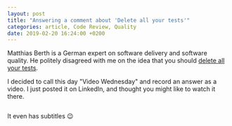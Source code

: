 ```yaml
---
layout: post
title: "Answering a comment about 'Delete all your tests'"
categories: article, Code Review, Quality
date: 2019-02-20 16:24:00 +0200
---
```



Matthias Berth is a German expert on software delivery and software quality. He politely disagreed with me on the idea that you should [delete all your tests][1].

I decided to call this day "Video Wednesday" and record an answer as a video. I just posted it on LinkedIn, and thought you might like to watch it there.

[![]()][2]

It even has subtitles 😉

[1]:	https://holgerfrohloff.de/newsletter/delete-all-your-tests/
[2]:	https://www.linkedin.com/feed/update/urn:li:activity:6504014236723736576

